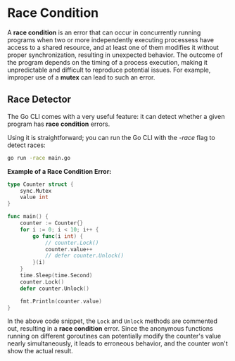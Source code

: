 # Race Condition

A **race condition** is an error that can occur in concurrently running programs when two or more independently executing processess have access to a shared resource, and at least one of them modifies it without proper synchronization, resulting in unexpected behavior. The outcome of the program depends on the timing of a process execution, making it unpredictable and difficult to reproduce potential issues. For example, improper use of a **mutex** can lead to such an error.

## Race Detector

The Go CLI comes with a very useful feature: it can detect whether a given program has **race condition** errors.

Using it is straightforward; you can run the Go CLI with the *-race* flag to detect races:

```bash
go run -race main.go
```

**Example of a Race Condition Error:**

```go copy
type Counter struct {
	sync.Mutex
	value int
}

func main() {
	counter := Counter{}
	for i := 0; i < 10; i++ {
		go func(i int) {
			// counter.Lock()
			counter.value++
			// defer counter.Unlock()
		}(i)
	}
	time.Sleep(time.Second)
	counter.Lock()
	defer counter.Unlock()

	fmt.Println(counter.value)
}
```

In the above code snippet, the `Lock` and `Unlock` methods are commented out, resulting in a **race condition** error. Since the anonymous functions running on different goroutines can potentially modify the counter's value nearly simultaneously, it leads to erroneous behavior, and the counter won't show the actual result.